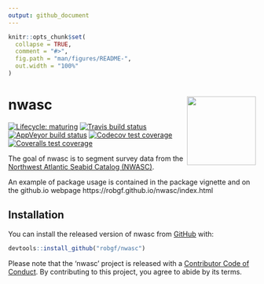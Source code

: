 ```yaml
---
output: github_document
---
```


<!-- README.md is generated from README.Rmd. Please edit that file -->

```r
knitr::opts_chunk$set(
  collapse = TRUE,
  comment = "#>",
  fig.path = "man/figures/README-",
  out.width = "100%"
)
```
# nwasc <img src="man/figures/logo.png" align="right" height=140/>
[![Lifecycle: maturing](https://img.shields.io/badge/lifecycle-maturing-blue.svg)](https://www.tidyverse.org/lifecycle/#maturing)
[![Travis build status](https://travis-ci.org/robgf/nwasc.svg?branch=master)](https://travis-ci.org/robgf/nwasc)
[![AppVeyor build status](https://ci.appveyor.com/api/projects/status/github/robgf/nwasc?branch=master&svg=true)](https://ci.appveyor.com/project/robgf/nwasc)
[![Codecov test coverage](https://codecov.io/gh/robgf/nwasc/branch/master/graph/badge.svg)](https://codecov.io/gh/robgf/nwasc?branch=master)
[![Coveralls test coverage](https://coveralls.io/repos/github/robgf/nwasc/badge.svg)](https://coveralls.io/r/robgf/nwasc?branch=master)
 
The goal of nwasc is to segment survey data from the [Northwest Atlantic Seabid Catalog (NWASC)](https://github.com/USFWS/AMAPPS/tree/master/NWASC).  

An example of package usage is contained in the package vignette and on the github.io webpage https://robgf.github.io/nwasc/index.html 


## Installation

You can install the released version of nwasc from [GitHub](https://github.com/robgf/nwasc) with:

``` r
devtools::install_github("robgf/nwasc")
```

Please note that the 'nwasc' project is released with a [Contributor Code of Conduct](.github/CODE_OF_CONDUCT.md). By contributing to this project, you agree to abide by its terms.